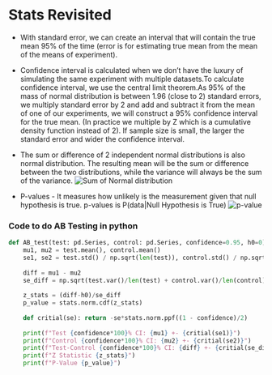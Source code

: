 # Stats Revisited

* With standard error, we can create an interval that will contain the true mean 95% of the time (error is for estimating true mean from the mean of the means of experiment). 

* Confidence interval is calculated when we don't have the luxury of simulating the same experiment with multiple datasets.To calculate confidence interval, we use the central limit theorem.As 95% of the mass of normal distribution is between 1.96 (close to 2) standard errors, we multiply standard error by 2 and add and subtract it from the mean of one of our experiments, we will construct a 95% confidence interval for the true mean. (In practice we multiple by Z which is a cumulative density function instead of 2). If sample size is small, the larger the standard error and wider the confidence interval.

* The sum or difference of 2 independent normal distributions is also normal distribution. The resulting mean will be the sum or difference between the two distributions, while the variance will always be the sum of the variance.
![Sum of Normal distribution](/Images/normal_dist.png)

* P-values - It measures how unlikely is the measurement given that null hypothesis is true.
p-values is P(data|Null Hypothesis is True)
![p-value](/Images/p-value.png)


### Code to do AB Testing in python

```python
def AB_test(test: pd.Series, control: pd.Series, confidence=0.95, h0=0):
    mu1, mu2 = test.mean(), control.mean()
    se1, se2 = test.std() / np.sqrt(len(test)), control.std() / np.sqrt(len(control))
    
    diff = mu1 - mu2
    se_diff = np.sqrt(test.var()/len(test) + control.var()/len(control))
    
    z_stats = (diff-h0)/se_diff
    p_value = stats.norm.cdf(z_stats)
    
    def critial(se): return -se*stats.norm.ppf((1 - confidence)/2)
    
    print(f"Test {confidence*100}% CI: {mu1} +- {critial(se1)}")
    print(f"Control {confidence*100}% CI: {mu2} +- {critial(se2)}")
    print(f"Test-Control {confidence*100}% CI: {diff} +- {critial(se_diff)}")
    print(f"Z Statistic {z_stats}")
    print(f"P-Value {p_value}")
```



